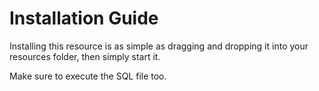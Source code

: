 # Installation Guide

Installing this resource is as simple as dragging and dropping it into your resources folder, then simply start it.

Make sure to execute the SQL file too.
